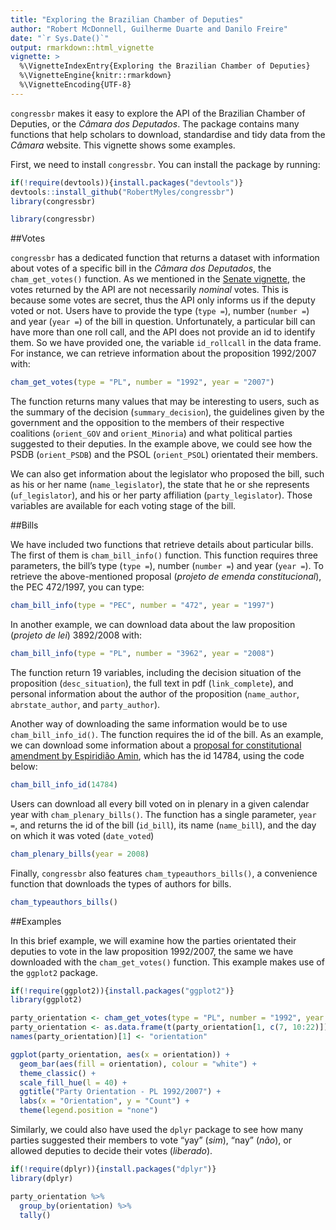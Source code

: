 ```yaml
---
title: "Exploring the Brazilian Chamber of Deputies"
author: "Robert McDonnell, Guilherme Duarte and Danilo Freire"
date: "`r Sys.Date()`"
output: rmarkdown::html_vignette
vignette: >
  %\VignetteIndexEntry{Exploring the Brazilian Chamber of Deputies}
  %\VignetteEngine{knitr::rmarkdown}
  %\VignetteEncoding{UTF-8}
---
```


`congressbr` makes it easy to explore the API of the Brazilian Chamber of Deputies, or the _Câmara dos Deputados_. The package contains many functions that help scholars to download, standardise and tidy data from the _Câmara_ website. This vignette shows some examples.

First, we need to install `congressbr`. You can install the package by running: 
```r
if(!require(devtools)){install.packages("devtools")}
devtools::install_github("RobertMyles/congressbr")
library(congressbr)
```
```r
library(congressbr)
```

##Votes

`congressbr` has a dedicated function that returns a dataset with information about votes of a specific bill in the _Câmara dos Deputados_, the `cham_get_votes()` function. As we mentioned in the [Senate vignette](senate.html), the votes returned by the API are not necessarily *nominal* votes. This is because some votes are secret, thus the API only informs us if the deputy voted or not. Users have to provide the type (`type =`), number (`number =`) and year (`year =`) of the bill in question. Unfortunately, a particular bill can have more than one roll call, and the API does not provide an id to identify them. So we have provided one, the variable `id_rollcall` in the data frame. For instance, we can retrieve information about the proposition 1992/2007 with:

```r
cham_get_votes(type = "PL", number = "1992", year = "2007")
```

The function returns many values that may be interesting to users, such as the summary of the decision (`summary_decision`), the guidelines given by the government and the opposition to the members of their respective coalitions (`orient_GOV` and `orient_Minoria`) and what political parties suggested to their deputies. In the example above, we could see how the PSDB (`orient_PSDB`) and the PSOL (`orient_PSOL`) orientated their members. 

We can also get information about the legislator who proposed the bill, such as his or her name (`name_legislator`), the state that he or she represents (`uf_legislator`), and his or her party affiliation (`party_legislator`). Those variables are available for each voting stage of the bill. 

##Bills

We have included two functions that retrieve details about particular bills. The first of them is `cham_bill_info()` function. This function requires three parameters, the bill's type (`type =`), number (`number =`) and year (`year =`). To retrieve the above-mentioned proposal (_projeto de emenda constitucional_), the PEC 472/1997, you can type:

```r
cham_bill_info(type = "PEC", number = "472", year = "1997")
```

In another example, we can download data about the law proposition (_projeto de lei_) 3892/2008 with:

```r
cham_bill_info(type = "PL", number = "3962", year = "2008")
```

The function return 19 variables, including the decision situation of the proposition (`desc_situation`), the full text in pdf (`link_complete`), and personal information about the author of the proposition (`name_author`, `abrstate_author`, and `party_author`).

Another way of downloading the same information would be to use `cham_bill_info_id()`. The function requires the id of the bill. As an example, we can download some information about a [proposal for constitutional amendment by Espiridião Amin](http://www.camara.gov.br/proposicoesWeb/fichadetramitacao?idProposicao=14784), which has the id 14784, using the code below:

```r
cham_bill_info_id(14784)
```

Users can download all every bill voted on in plenary in a given calendar year with `cham_plenary_bills()`. The function has a single parameter, `year = `, and returns the id of the bill (`id_bill`), its name (`name_bill`), and the day on which it was voted (`date_voted`)

```r
cham_plenary_bills(year = 2008)
```

Finally, `congressbr` also features `cham_typeauthors_bills()`, a convenience function that downloads the types of authors for bills.

```r
cham_typeauthors_bills()
```

##Examples

In this brief example, we will examine how the parties orientated their deputies to vote in the law proposition 1992/2007, the same we have downloaded with the `cham_get_votes()` function. This example makes use of the `ggplot2` package.

```r
if(!require(ggplot2)){install.packages("ggplot2")}
library(ggplot2)

party_orientation <- cham_get_votes(type = "PL", number = "1992", year = "2007")
party_orientation <- as.data.frame(t(party_orientation[1, c(7, 10:22)])) # select only one row and the columns of interest; transpose data
names(party_orientation)[1] <- "orientation"

ggplot(party_orientation, aes(x = orientation)) +
  geom_bar(aes(fill = orientation), colour = "white") +
  theme_classic() + 
  scale_fill_hue(l = 40) + 
  ggtitle("Party Orientation - PL 1992/2007") +
  labs(x = "Orientation", y = "Count") + 
  theme(legend.position = "none")
```

Similarly, we could also have used the `dplyr` package to see how many parties suggested their members to vote "yay" (_sim_), "nay" (_não_), or allowed deputies to decide their votes (_liberado_).

```r
if(!require(dplyr)){install.packages("dplyr")}
library(dplyr)

party_orientation %>%
  group_by(orientation) %>%
  tally()
```


